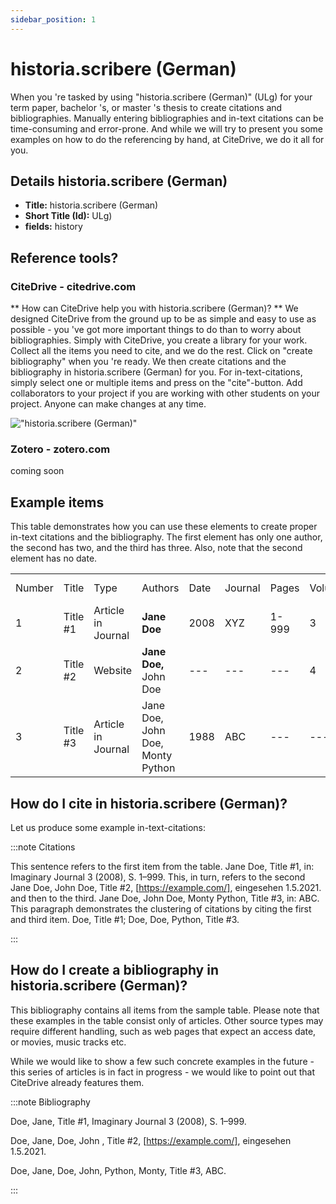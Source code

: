 ```yaml
---
sidebar_position: 1
---
```


# historia.scribere (German)

When you 're tasked by using "historia.scribere (German)" (ULg) for your term paper, bachelor 's, or master 's thesis to create citations and bibliographies.
Manually entering bibliographies and in-text citations can be time-consuming and error-prone. And while we will try to present you some examples on how to do the referencing by hand, at CiteDrive, we do it all for you.

## Details  historia.scribere (German)
* **Title:** historia.scribere (German)
* **Short Title (Id):** ULg)
* **fields:** history

## Reference tools?
### CiteDrive - citedrive.com
** How can CiteDrive help you with historia.scribere (German)? **
We designed CiteDrive from the ground up to be as simple and easy to use as possible - you 've got more important things to do than to worry about bibliographies. Simply with CiteDrive, you create a library for your work. Collect all the items you need to cite, and we do the rest. Click on "create bibliography" when you 're ready. We then create citations and the bibliography in historia.scribere (German) for you. For in-text-citations, simply select one or multiple items and press on the "cite"-button. Add collaborators to your project if you are working with other students on your project. Anyone can make changes at any time.


!["historia.scribere (German)"](images/historiascribere-german.svg "Choose historia.scribere (German) in the CiteDrive App")

### Zotero - zotero.com

coming soon

## Example items

This table demonstrates how you can use these elements to create proper in-text citations and the bibliography. The first element has only one author, the second has two, and the third has three. Also, note that the second element has no date.


<table>
  <tr>
   <td>Number
   </td>
   <td>Title
   </td>
   <td>Type
   </td>
   <td>Authors
   </td>
   <td>Date
   </td>
   <td>Journal
   </td>
   <td>Pages
   </td>
   <td>Volume
   </td>
   <td>Issue
   </td>
   <td>Access Date
   </td>
  </tr>
  <tr>
   <td>1
   </td>
   <td>Title #1
   </td>
   <td>Article in Journal
   </td>
   <td><strong>Jane Doe</strong>
   </td>
   <td>2008
   </td>
   <td>XYZ
   </td>
   <td>1-999
   </td>
   <td>3
   </td>
   <td>2
   </td>
   <td>--
   </td>
  </tr>
  <tr>
   <td>
2
   </td>
   <td>Title #2
   </td>
   <td>Website
   </td>
   <td><strong>Jane Doe, </strong>John Doe
   </td>
   <td>---
   </td>
   <td>---
   </td>
   <td>---
   </td>
   <td>4
   </td>
   <td>---
   </td>
   <td>2020-05-01
   </td>
  </tr>
  <tr>
   <td>3
   </td>
   <td>Title #3
   </td>
   <td>Article in Journal
   </td>
   <td>Jane Doe, John Doe, Monty Python
   </td>
   <td>1988
   </td>
   <td>ABC
   </td>
   <td>---
   </td>
   <td>---
   </td>
   <td>16
   </td>
   <td>---
   </td>
  </tr>
</table>



## How do I cite in  historia.scribere (German)?

Let us produce some example in-text-citations:

:::note Citations


This sentence refers to the first item from the table. Jane Doe, Title #1, in: Imaginary Journal 3 (2008), S. 1–999. This, in turn, refers to the second Jane Doe, John  Doe, Title #2, [https://example.com/], eingesehen 1.5.2021.
and then to the third.  Jane Doe, John Doe, Monty Python, Title #3, in: ABC.
This paragraph demonstrates the clustering of citations by citing the first and third item. Doe, Title #1; Doe, Doe, Python, Title #3.

:::

## How do I create a bibliography in historia.scribere (German)?

This bibliography contains all items from the sample table. Please note that these examples in the table consist only of articles. Other source types may require different handling, such as web pages that expect an access date, or movies, music tracks etc.

While we would like to show a few such concrete examples in the future - this series of articles is in fact in progress - we would like to point out that CiteDrive already features them.

:::note Bibliography

Doe, Jane, Title #1, Imaginary Journal 3 (2008), S. 1–999.

Doe, Jane, Doe, John , Title #2, [https://example.com/], eingesehen 1.5.2021.

Doe, Jane, Doe, John, Python, Monty, Title #3, ABC.



:::


        